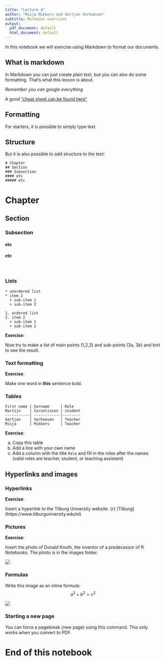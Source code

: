 ```yaml
---
title: "Lecture 4"
author: "Misja Mikkers and Gertjan Verhoeven"
subtitle: Markdown exercises
output:
  pdf_document: default
  html_document: default
---
```


In this notebook we will exercise using Markdown to format our documents.

## What is markdown

In Markdown you can just create plain text, but you can also do some formatting. That's what this lesson is about.

*Remember you can google everything*

A good ["cheat sheet can be found here"](https://raw.githubusercontent.com/rstudio/cheatsheets/master/rmarkdown-2.0.pdf)


## Formatting

For starters, it is possible to simply type text.

## Structure

But it is also possible to add structure to the text:

```
# Chapter
## Section
### Subsection
#### etc
##### etc
```

# Chapter
## Section
### Subsection
#### etc
##### etc

<br>

### Lists

```
* unordered list 
* item 2
  + sub-item 1
  + sub-item 2
  
1. ordered list
2. item 2
  + sub-item 1
  + sub-item 2
```

**Exercise**:

Now try to make a list of main points (1,2,3) and sub-points (3a, 3b) and knit to see the result.


### Text formatting

**Exercise**:

Make one word in **this** sentence bold.


### Tables

```
First name | Surname     | Role
Martijn    | Cornelissen | student
-----------| ------------|--------
Gertjan    | Verhoeven   | Teacher
Misja      | Mikkers     | Teacher
```

**Exercise**:

a. Copy this table
b. Add a line with your own name
c. Add a column with the title `Role` and fill in the roles after the names (valid roles are teacher, student, or teaching assistant)


## Hyperlinks and images


### Hyperlinks


**Exercise**:

Insert a hyperlink to the Tilburg University website.
{r} [Tilburg] (https://www.tilburguniversity.edu/nl)

### Pictures


**Exercise**:

Insert the photo of Donald Knuth, the inventor of a predecessor of R Notebooks. The photo is in the images folder.

![](images/knuth.jpeg)

### Formulas

Write this image as an inline formula:
$$a^2 + b^2 = c^2$$

![](images/formula.png)

### Starting a new page

You can force a pagebreak (new page) using this command.
This only works when you convert to PDF.

\newpage


# End of this notebook
